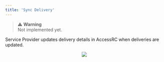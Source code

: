 ```yaml
---
title: 'Sync Delivery'
---
```


> ⚠️ **Warning**  
> Not implemented yet.

Service Provider updates delivery details in AccessRC when deliveries are updated.

<p align="center">
  <img src="/images/delivery_sync.svg" />
</p>
